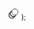   <svg width="24" height="24" viewBox="0 0 24 24" fill="none">
    <path
      fillRule="evenodd"
      clipRule="evenodd"
      d="M5.782 8.782a7 7 0 1 0 9.436 9.436 6.953 6.953 0 0 1-2.393.734 5.5 5.5 0 0 1-7.777-7.777c.1-.855.355-1.662.734-2.393Z"
      fill="currentColor"
      fillOpacity=".3"
    >
    </path>
    <circle cx="15" cy="9" r="6.25" stroke="currentColor" strokeWidth="1.5">
    </circle>
    <path
      fillRule="evenodd"
      clipRule="evenodd"
      d="M8.782 5.782a7 7 0 1 0 9.436 9.436 6.953 6.953 0 0 1-2.393.734 5.5 5.5 0 0 1-7.777-7.777c.1-.854.355-1.662.734-2.393Z"
      fill="currentColor"
      fillOpacity=".6"
    >
    </path>
  </svg>
);